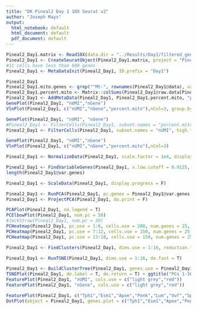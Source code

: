 ```yaml
---
title: "DK Pineal2 Day 1 10X Seurat v2"
author: "Joseph Mays"
output:
  html_notebook: default
  html_document: default
  pdf_document: default
---
```


```r
Pineal2_Day1.matrix <- Read10X(data.dir = "../Results/Day1/filtered_gene_bc_matrices/Rnor6.0.90_10X/")
Pineal2_Day1 <- CreateSeuratObject(Pineal2_Day1.matrix, project = "Pineal2_Day1", min.cells = 3, min.genes = 800)
#11 cells have less than 800 genes
Pineal2_Day1 <- MetaDataInit(Pineal2_Day1, ID.prefix = "Day1")
```

```r
Pineal2_Day1
Pineal2_Day1.mito.genes <- grep("^Mt-", rownames(Pineal2_Day1@data), value = T)
Pineal2_Day1.percent.mito <- Matrix::colSums(Pineal2_Day1@raw.data[Pineal2_Day1.mito.genes, ])/Matrix::colSums(Pineal2_Day1@raw.data)
Pineal2_Day1 <- AddMetaData(Pineal2_Day1, Pineal2_Day1.percent.mito, "percent.mito")
GenePlot(Pineal2_Day1, "nUMI","nGene")
VlnPlot(Pineal2_Day1, c("nUMI","nGene","percent.mito"),nCol=3, group.by = "orig.ident")
```

```r
GenePlot(Pineal2_Day1, "nUMI", "nGene")
#Pineal2_Day1 <- FilterCells(Pineal2_Day1, subset.names = "percent.mito", high.thresholds = 0.05)
Pineal2_Day1 <- FilterCells(Pineal2_Day1, subset.names = "nUMI", high.thresholds = 25000)

GenePlot(Pineal2_Day1, "nUMI","nGene")
VlnPlot(Pineal2_Day1, c("nUMI","nGene","percent.mito"),nCol=3)
```

```r
Pineal2_Day1 <- NormalizeData(Pineal2_Day1, scale.factor = 1e4, display.progress = F)
```

```r
Pineal2_Day1 <- FindVariableGenes(Pineal2_Day1, x.low.cutoff = 0.0125, x.high.cutoff = 3, y.cutoff = 0.3, do.plot = F)
length(Pineal2_Day1@var.genes)
```

```r
Pineal2_Day1 <- ScaleData(Pineal2_Day1, display.progress = F)
```

```r
Pineal2_Day1 <- RunPCA(Pineal2_Day1, pc.genes = Pineal2_Day1@var.genes, pcs.compute = 40, do.print = F)
Pineal2_Day1 <- ProjectPCA(Pineal2_Day1, do.print = F)
```
```r
PCAPlot(Pineal2_Day1, no.legend = T)
PCElbowPlot(Pineal2_Day1, num.pc = 50)
#JackStraw(Pineal2_Day1, num.pc = 30)
PCHeatmap(Pineal2_Day1, pc.use = 1:6, cells.use = 200, num.genes = 25, do.balanced = F)
PCHeatmap(Pineal2_Day1, pc.use = 7:12, cells.use = 150, num.genes = 25, do.balanced = T)
PCHeatmap(Pineal2_Day1, pc.use = 13:18, cells.use = 150, num.genes = 25, do.balanced = T)
```

```r
Pineal2_Day1 <- FindClusters(Pineal2_Day1, dims.use = 1:16, reduction.type = "pca", resolution = 1.5, print.output = F, save.SNN = T)
```

```r
Pineal2_Day1 <- RunTSNE(Pineal2_Day1, dims.use = 1:16, do.fast = T)
```

```r
Pineal2_Day1 <- BuildClusterTree(Pineal2_Day1, genes.use = Pineal2_Day1@var.genes, do.plot = T, do.reorder = T, reorder.numeric = T)
TSNEPlot(Pineal2_Day1, do.label = T, do.return = T) + ggtitle("PCs 1-16, 1.5 res")
FeaturePlot(Pineal2_Day1, "nUMI", cols.use = c("light grey","red"))
FeaturePlot(Pineal2_Day1, "nGene", cols.use = c("light grey","red"))
```

```r
FeaturePlot(Pineal2_Day1, c("Tph1","Esm1","Apoe","Penk","Lum","Vwf","Sparcl1","Lyz2","C1qa","RT1-Bb"), cols.use=c("light grey","red"))
DotPlot(object = Pineal2_Day1, genes.plot = c("Tph1","Esm1","Apoe","Penk","Lum","Vwf","Sparcl1","Lyz2","C1qa","RT1-Bb"))
```

